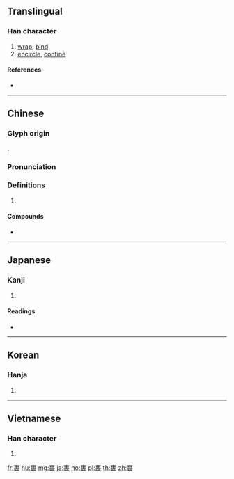 {{character info/new}}
==Translingual==

===Han character===
{{Han char|rn=145|rad=衣|as=08|sn=14|four=00732|canj=YWDV}}

# [[wrap]], [[bind]]
# [[encircle]], [[confine]]

====References====
* {{Han ref|kx=1119.120|dkj=34372|dj=1585.290|hdz=53096.030|uh=88F9|ud=35065|bh=BB71|bd=47985}}

----

==Chinese==
{{zh-forms}}

===Glyph origin===
{{Han etym}}
{{Han compound|衣|果|c1=s|c2=p|t1=clothes|ls=psc}}.

===Pronunciation===
{{zh-pron
|m=guǒ
|m-s=go3
|c=gwo2
|h=pfs=
|md=
|mn=
|w=
|mc=y
|oc=y
|cat=
}}

===Definitions===
{{zh-hanzi}}

# {{rfdef|lang=zh}}

====Compounds====
* {{zh-l|包裹}}

----

==Japanese==

===Kanji===
{{ja-kanji|grade=|rs=衣08}}

# {{defn|lang=ja|sort=衣08}}

====Readings====
* {{ja-readings|on=[[か]] (ka)|kun=[[つつむ]] (tsutsumu), [[つつみ]] (tsutsumi), [[たから]] (takara)|nanori=}}

----

==Korean==

===Hanja===
{{ko-hanja|hangeul=과|eumhun=|rv=gwa|mr=kwa|y=kwa}}

# {{defn|lang=ko|sort=衣08}}

----

==Vietnamese==

===Han character===
{{vi-hantu|[[khoả]]|rs=衣08}}

# {{defn|lang=vi|sort=衣08}}

[[fr:裹]]
[[hu:裹]]
[[mg:裹]]
[[ja:裹]]
[[no:裹]]
[[pl:裹]]
[[th:裹]]
[[zh:裹]]